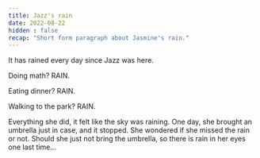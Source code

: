 ```yaml
---
title: Jazz's rain
date: 2022-08-22
hidden : false
recap: "Short form paragraph about Jasmine's rain."
---
```


It has rained every day since Jazz was here.

Doing math? RAIN.

Eating dinner? RAIN.

Walking to the park? RAIN.


Everything she did, it felt like the sky was raining. One day, she brought an umbrella just in case,
and it stopped. She wondered if she missed the rain or not. Should she just not bring the umbrella, so there is rain in her eyes one last time...


